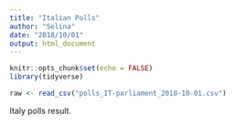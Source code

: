 ```yaml
---
title: "Italian Polls"
author: "Selina"
date: "2018/10/01"
output: html_document
---
```


```r
knitr::opts_chunk$set(echo = FALSE)
library(tidyverse)
```
```r
raw <- read_csv("polls_IT-parliament_2018-10-01.csv")
```
Italy polls result.


